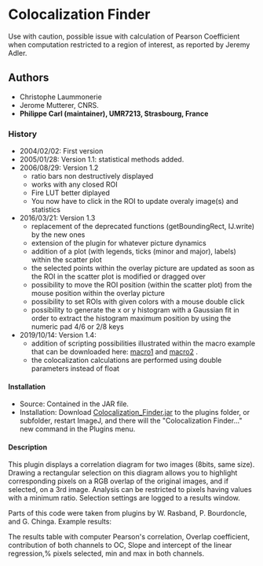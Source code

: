 = Colocalization Finder =

<note warning> Use with caution, possible issue with calculation of Pearson Coefficient when computation restricted to a region of interest, as reported by Jeremy Adler. </note>

== Authors ==

* Christophe Laummonerie
* Jerome Mutterer, CNRS.
* '''Philippe Carl (maintainer), UMR7213, Strasbourg, France'''


=== History ===

* 2004/02/02: First version
* 2005/01/28: Version 1.1: statistical methods added.
* 2006/08/29: Version 1.2
** ratio bars non destructively displayed
** works with any closed ROI
** Fire LUT better diplayed 
** You now have to click in the ROI to update overaly image(s) and statistics
* 2016/03/21: Version 1.3
** replacement of the deprecated functions (getBoundingRect, IJ.write) by the new ones
** extension of the plugin for whatever picture dynamics
** addition of a plot (with legends, ticks (minor and major), labels) within the scatter plot
** the selected points within the overlay picture are updated as soon as the ROI in the scatter plot is modified or dragged over
** possibility to move the ROI position (within the scatter plot) from the mouse position within the overlay picture
** possibility to set ROIs with given colors with a mouse double click
** possibility to generate the x or y histogram with a Gaussian fit in order to extract the histogram maximum position by using the numeric pad 4/6 or 2/8 keys
* 2019/10/14: Version 1.4:
** addition of scripting possibilities illustrated within the macro example that can be downloaded here: [[http://punias.free.fr/ImageJ/download/Colocalization_Finder_Macro1.ijm|macro1]] and [[http://punias.free.fr/ImageJ/download/Colocalization_Finder_Macro2.ijm|macro2]] .
** the colocalization calculations are performed using double parameters instead of float

==== Installation ====

* Source: Contained in the JAR file. 
* Installation: Download [[http://punias.free.fr/ImageJ/download/Colocalization_Finder.jar|Colocalization_Finder.jar]] to the plugins folder, or subfolder, restart ImageJ, and there will the "Colocalization Finder..." new command in the Plugins menu.

==== Description ====
	
This plugin displays a correlation diagram for two images (8bits, same size). Drawing a rectangular selection on this diagram allows you to highlight corresponding pixels on a RGB overlap of the original images, and if selected, on a 3rd image. Analysis can be restricted to pixels having values with a minimum ratio. Selection settings are logged to a results window. 

Parts of this code were taken from plugins by W. Rasband, P. Bourdoncle, and G. Chinga.
Example results:
{{:plugin:analysis:colocalizationfinder:cf_images.png?nolink&amp;400|}}

The results table with computer Pearson's correlation, Overlap coefficient, contribution of both channels to OC, Slope and intercept of the linear regression,% pixels selected, min and max in both channels.
{{:plugin:analysis:colocalizationfinder:cf_table.png?nolink&amp;400|}}
